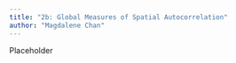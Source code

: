 ```yaml
---
title: "2b: Global Measures of Spatial Autocorrelation"
author: "Magdalene Chan"
---
```


Placeholder
